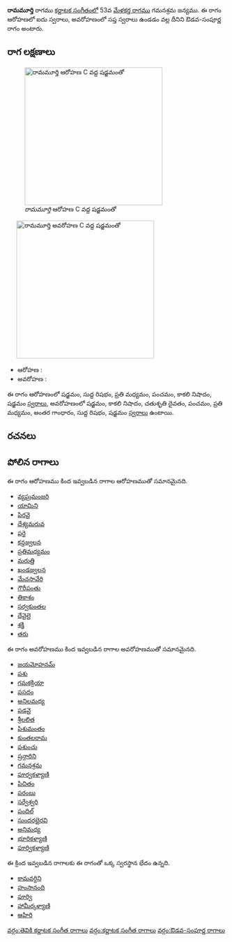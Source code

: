 {{Infobox ragam
	| name          	= రామమూర్తి
	| synonym	    	= 
	| mela          	= 
	| chakra        	= 
	| janaka        	= 
	| type          	= ఔడవ-సంపూర్ణ
	| arohanam      	= {{svaraC|S|R1|M2|P|N3|S'}} 
	| avarohanam    	= {{svaraC|S'|N3|D2|P|M2|G3|R1|S}}
	| jeeva         	=
	| chhaya        	=
	| nyasa         	=
	| vishesha      	= 
	| equivalent  		= 
}}
{{కర్ణాటక సంగీత రాగాలు}}
'''రామమూర్తి''' రాగము [[కర్ణాటక సంగీతం]]లో 53వ [[మేళకర్త రాగము]] గమనశ్రమ జన్యము.  ఈ రాగం ఆరోహణలో ఐదు స్వరాలు, అవరోహణంలో సప్త స్వరాలు ఉండడం వల్ల దీనిని ఔడవ-సంపూర్ణ రాగం అంటారు.


==రాగ లక్షణాలు==
[[Image:ramamurti_ar_kb2wiki.png|thumb|right|316px|''రామమూర్తి'' ఆరోహణ C వద్ద షడ్జమంతో]]
	[[Image:ramamurti_av_kb2wiki.png|thumb|right|316px|''రామమూర్తి'' అవరోహణ C వద్ద షడ్జమంతో]]

* ఆరోహణ : {{svaraC|S|R1|M2|P|N3|S'}} 
* అవరోహణ : {{svaraC|S'|N3|D2|P|M2|G3|R1|S}}

ఈ రాగం ఆరోహణంలో షడ్జమం, సుద్ద  రిషభం, ప్రతి మధ్యమం, పంచమం, కాకలి  నిషాదం, షడ్జమం [[స్వరాలు]], అవరోహణంలో షడ్జమం, కాకలి  నిషాదం, చతుశృతి దైవతం, పంచమం, ప్రతి మధ్యమం, అంతర గాంధారం, సుద్ద  రిషభం, షడ్జమం [[స్వరాలు]] ఉంటాయి.

==రచనలు==



==పోలిన రాగాలు==
ఈ రాగం ఆరోహణము కింద ఇవ్వబడిన రాగాల ఆరోహణముతో సమానమైనది.
* [[వ్యఘ్రమంజరి]]
* [[యామిని]]
* [[పిరవై]]
* [[దేశ్యమరువ]]
* [[పరై]]
* [[కన్దజ్వలన]]
* [[ప్రతిమధ్యమం]]
* [[మరుత్తి]]
* [[ఖండజ్వలన]]
* [[మేచసావేరి]]
* [[గౌరీపంతు]]
* [[తికాశం]]
* [[సర్వకుంతల]]
* [[ దేవైలై]]
* [[శక్తి]]
* [[తరు]]

ఈ రాగం అవరోహణము కింద ఇవ్వబడిన రాగాల అవరోహణముతో సమానమైనది.
* [[జయమోహనమ్]]
* [[పశు]]
* [[గమకక్రియా]]
* [[పసదం]]
* [[అనిలమధ్య]]
* [[పడవై]]
* [[ శ్రీలలిత]]
* [[పిశుమంతం]]
* [[కుంతలరామ]]
* [[పశుంచు]]
* [[ష్రన్గారిని]]
* [[గమనశ్రమ]]
* [[ పూర్వకళ్యాణి]]
* [[ పిచితం]]
* [[పరంబు]]
* [[సర్వేశ్వరి]]
* [[పందిల్]]
* [[సుందరభైరవి]]
* [[అనిమధ్య]]
* [[భూరికళ్యాణి]]
* [[పూర్వికళ్యాణి]]

ఈ క్రింద ఇవ్వబడిన రాగాలకు ఈ రాగంతో ఒక్క స్వరస్థాన భేదం ఉన్నది.
* [[కామవర్ధిని]]
* [[హంసానంది]]
* [[పూర్వి]]
* [[ హామీర్కళ్యాణి]]
* [[ఆహిరి]]



[[వర్గం:తెవికి కర్ణాటక సంగీత రాగాలు]]
[[వర్గం:కర్ణాటక సంగీత రాగాలు]]
[[వర్గం:ఔడవ-సంపూర్ణ రాగాలు]]